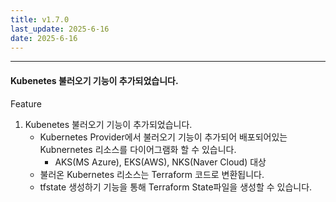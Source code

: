 ```yaml
---
title: v1.7.0
last_update: 2025-6-16
date: 2025-6-16
---
```



<hr />

#### Kubenetes 불러오기 기능이 추가되었습니다.

<div className={styles.releaseWrap} >
<div className={styles.tag} data-type="feature">
    Feature
</div>

1. Kubenetes 불러오기 기능이 추가되었습니다.
   - Kubernetes Provider에서 불러오기 기능이 추가되어 배포되어있는 Kubnernetes 리소스를 다이어그램화 할 수 있습니다. 
     - AKS(MS Azure), EKS(AWS), NKS(Naver Cloud) 대상
   - 불러온 Kubernetes 리소스는 Terraform 코드로 변환됩니다.
   - tfstate 생성하기 기능을 통해 Terraform State파일을 생성할 수 있습니다.

</div>
<br/>


